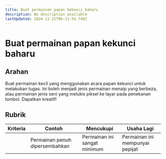 ```yaml
---
title: Buat permainan papan kekunci baharu
description: No description available
lastUpdated: 2024-12-21T06:11:54.748Z
---
```


# Buat permainan papan kekunci baharu

## Arahan

Buat permainan kecil yang menggunakan acara papan kekunci untuk melakukan tugas. Ini boleh menjadi jenis permainan menaip yang berbeza, atau permainan jenis seni yang melukis piksel ke layar pada penekanan tombol. Dapatkan kreatif!

## Rubrik

| Kriteria | Contoh                | Mencukupi                 | Usaha Lagi |
| -------- | ------------------------ | ------------------------ | ----------------- |
|          | Permainan penuh dipersembahkan | Permainan ini sangat minimum | Permainan ini mempunyai pepijat |

